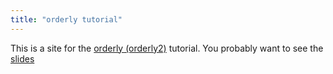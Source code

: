 ```yaml
---
title: "orderly tutorial"
---
```


This is a site for the [orderly (orderly2)](https://mrc-ide.github.io/orderly2) tutorial.  You probably want to see the [slides](slides.qmd)
